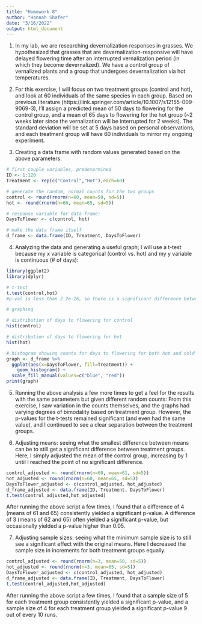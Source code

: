 ```yaml
---
title: "Homework 8"
author: "Hannah Shafer"
date: "3/16/2022"
output: html_document
---
```


1. In my lab, we are researching devernalization responses in grasses. We hypothesized that grasses that are devernalization-responsive will have delayed flowering time after an interrupted vernalization period (in which they become devernalized). We have a control group of vernalized plants and a group that undergoes devernalization via hot temperatures.


2. For this exercise, I will focus on two treatment groups (control and hot), and look at 60 individuals of the same species in each group. Based on previous literature (https://link.springer.com/article/10.1007/s12155-009-9069-3), I'll assign a predicted mean of 50 days to flowering for the control group, and a mean of 65 days to flowering for the hot group (~2 weeks later since the vernalization will be interrupted for 2 weeks). The standard deviation will be set at 5 days based on personal observations, and each treatment group will have 60 individuals to mirror my ongoing experiment.


3. Creating a data frame with random values generated based on the above parameters:
```r
# first couple variables, predetermined
ID <- 1:120
Treatment <- rep(c("Control","Hot"),each=60)

# generate the random, normal counts for the two groups
control <- round(rnorm(n=60, mean=50, sd=5))
hot <- round(rnorm(n=60, mean=65, sd=5))

# response variable for data frame:
DaysToFlower <- c(control, hot)

# make the data frame itself
d_frame <- data.frame(ID, Treatment, DaysToFlower)
```


4. Analyzing the data and generating a useful graph; I will use a t-test because my x variable is categorical (control vs. hot) and my y variable is continuous (# of days):
```r
library(ggplot2)
library(dplyr)

# t-test
t.test(control,hot)
#p-val is less than 2.2e-16, so there is a significant difference between the flowering time of the vernalized plants and devernalized plants

# graphing

# distribution of days to flowering for control
hist(control)

# distribution of days to flowering for hot
hist(hot)

# histogram showing counts for days to flowering for both hot and cold (can see the bimodal pattern better)
graph <- d_frame %>%
  ggplot(aes(x=DaysToFlower, fill=Treatment)) +
    geom_histogram() +
  scale_fill_manual(values=c("blue", "red"))
print(graph)
```


5. Running the above analysis a few more times to get a feel for the results with the same parameters but given different random counts: From this exercise, I saw variation in the counts themselves, and the graphs had varying degrees of bimodality based on treatment group. However, the p-values for the t-tests remained significant (and even had the same value), and I continued to see a clear separation between the treatment groups.


6. Adjusting means: seeing what the smallest difference between means can be to still get a significant difference between treatment groups. Here, I simply adjusted the mean of the control group, increasing by 1 until I reached the point of no significant difference.
```r
control_adjusted <- round(rnorm(n=60, mean=61, sd=5))
hot_adjusted <- round(rnorm(n=60, mean=65, sd=5))
DaysToFlower_adjusted <- c(control_adjusted, hot_adjusted)
d_frame_adjusted <- data.frame(ID, Treatment, DaysToFlower)
t.test(control_adjusted,hot_adjusted)
````
After running the above script a few times, I found that a difference of 4 (means of 61 and 65) consistently yielded a significant p-value. A difference of 3 (means of 62 and 65) often yielded a significant p-value, but occasionally yielded a p-value higher than 0.05.


7. Adjusting sample sizes: seeing what the minimum sample size is to still see a significant effect with the original means. Here I decreased the sample size in increments for both treatment groups equally.
```r
control_adjusted <- round(rnorm(n=3, mean=50, sd=5))
hot_adjusted <- round(rnorm(n=3, mean=65, sd=5))
DaysToFlower_adjusted <- c(control_adjusted, hot_adjusted)
d_frame_adjusted <- data.frame(ID, Treatment, DaysToFlower)
t.test(control_adjusted,hot_adjusted)

````
After running the above script a few times, I found that a sample size of 5 for each treatment group consistently yielded a significant p-value, and a sample size of 4 for each treatment group yielded a significant p-value 9 out of every 10 runs.
